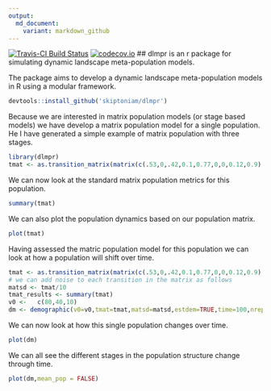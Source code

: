 ```yaml
---
output:
  md_document:
    variant: markdown_github
---
```


[![Travis-CI Build Status](https://travis-ci.org/skiptoniam/dlmpr.svg?branch=master)](https://travis-ci.org/skiptoniam/dlmpr)
[![codecov.io](https://codecov.io/github/skiptoniam/dlmpr/coverage.svg?branch=master)](https://codecov.io/github/skiptoniam/dlmpr?branch=master)
## dlmpr is an r package for simulating dynamic landscape meta-population models.

The package aims to develop a dynamic landscape meta-population models in R using a modular framework. 

```r
devtools::install_github('skiptoniam/dlmpr')
```

Because we are interested in matrix population models (or stage based models) we have develop a matrix population model for a single population. He I have generated a simple example of matrix population with three stages.

```r
library(dlmpr)
tmat <- as.transition_matrix(matrix(c(.53,0,.42,0.1,0.77,0,0,0.12,0.9),nrow = 3,ncol = 3,byrow = TRUE))
```

We can now look at the standard matrix population metrics for this population.
```r
summary(tmat)
```

We can also plot the population dynamics based on our population matrix.
```r
plot(tmat)
```

Having assessed the matric population model for this population we can look at how a population will shift over time.
```r
tmat <- as.transition_matrix(matrix(c(.53,0,.42,0.1,0.77,0,0,0.12,0.9),nrow = 3,ncol = 3,byrow = TRUE))
# we can add noise to each transition in the matrix as follows
matsd <- tmat/10
tmat_results <- summary(tmat)
v0 <-   c(80,40,10)
dm <- demographic(v0=v0,tmat=tmat,matsd=matsd,estdem=TRUE,time=100,nrep=100)
```

We can now look at how this single population changes over time.
```r
plot(dm)
```

We can all see the different stages in the population structure change through time.
```r
plot(dm,mean_pop = FALSE)
```
